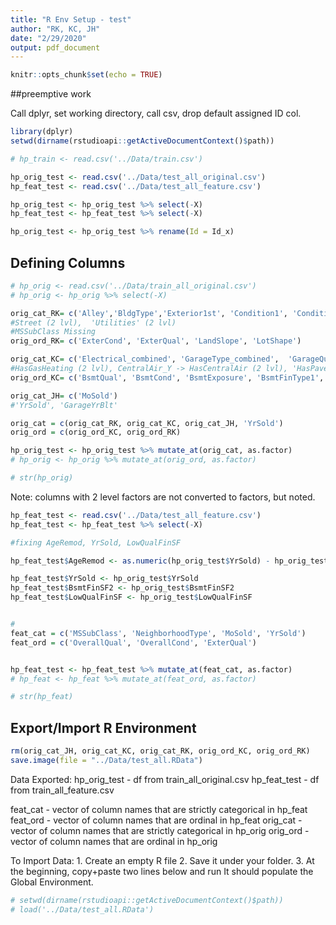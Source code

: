 ```yaml
---
title: "R Env Setup - test"
author: "RK, KC, JH"
date: "2/29/2020"
output: pdf_document
---
```


```r
knitr::opts_chunk$set(echo = TRUE)
```

##preemptive work

Call dplyr, set working directory, call csv, drop default assigned ID col.

```r
library(dplyr)
setwd(dirname(rstudioapi::getActiveDocumentContext()$path))

# hp_train <- read.csv('../Data/train.csv')

hp_orig_test <- read.csv('../Data/test_all_original.csv')
hp_feat_test <- read.csv('../Data/test_all_feature.csv')

hp_orig_test <- hp_orig_test %>% select(-X)
hp_feat_test <- hp_feat_test %>% select(-X)

hp_orig_test <- hp_orig_test %>% rename(Id = Id_x)

```

## Defining Columns

```r

# hp_orig <- read.csv('../Data/train_all_original.csv')
# hp_orig <- hp_orig %>% select(-X)

orig_cat_RK= c('Alley','BldgType','Exterior1st', 'Condition1', 'Condition2', 'Exterior2nd', 'Foundation', 'HouseStyle', 'LandContour','LotConfig', 'MasVnrType', 'MSZoning', 'RoofMatl', 'Neighborhood') 
#Street (2 lvl),  'Utilities' (2 lvl)
#MSSubClass Missing
orig_ord_RK= c('ExterCond', 'ExterQual', 'LandSlope', 'LotShape')

orig_cat_KC= c('Electrical_combined', 'GarageType_combined',  'GarageQual_combined', 'SaleType_combined') 
#HasGasHeating (2 lvl), CentralAir_Y -> HasCentralAir (2 lvl), 'HasPavedDrive' (2 lvl), 'SaleCond_combined' (2 lvl)
orig_ord_KC= c('BsmtQual', 'BsmtCond', 'BsmtExposure', 'BsmtFinType1', 'BsmtFinType2', 'HeatingQC', 'KitchenQual', 'Functional', 'FireplaceQu', 'GarageFinish', 'GarageCond', 'Fence')

orig_cat_JH= c('MoSold')
#'YrSold', 'GarageYrBlt'

orig_cat = c(orig_cat_RK, orig_cat_KC, orig_cat_JH, 'YrSold')
orig_ord = c(orig_ord_KC, orig_ord_RK)

hp_orig_test <- hp_orig_test %>% mutate_at(orig_cat, as.factor)
# hp_orig <- hp_orig %>% mutate_at(orig_ord, as.factor)

# str(hp_orig)
```

Note: columns with 2 level factors are not converted to factors, but noted.

```r

hp_feat_test <- read.csv('../Data/test_all_feature.csv')
hp_feat_test <- hp_feat_test %>% select(-X)

#fixing AgeRemod, YrSold, LowQualFinSF

hp_feat_test$AgeRemod <- as.numeric(hp_orig_test$YrSold) - hp_orig_test$YearRemodAdd + 2005

hp_feat_test$YrSold <- hp_orig_test$YrSold
hp_feat_test$BsmtFinSF2 <- hp_orig_test$BsmtFinSF2
hp_feat_test$LowQualFinSF <- hp_orig_test$LowQualFinSF


#
feat_cat = c('MSSubClass', 'NeighborhoodType', 'MoSold', 'YrSold')
feat_ord = c('OverallQual', 'OverallCond', 'ExterQual')


hp_feat_test <- hp_feat_test %>% mutate_at(feat_cat, as.factor)
# hp_feat <- hp_feat %>% mutate_at(feat_ord, as.factor)

# str(hp_feat)
```

## Export/Import R Environment

```r
rm(orig_cat_JH, orig_cat_KC, orig_cat_RK, orig_ord_KC, orig_ord_RK)
save.image(file = "../Data/test_all.RData")
```

Data Exported:
hp_orig_test - df from train_all_original.csv
hp_feat_test - df from train_all_feature.csv


feat_cat - vector of column names that are strictly categorical in hp_feat
feat_ord - vector of column names that are ordinal in hp_feat
orig_cat - vector of column names that are strictly categorical in hp_orig
orig_ord - vector of column names that are ordinal in hp_orig

To Import Data:
1. Create an empty R file
2. Save it under your folder.
3. At the beginning, copy+paste two lines below and run
It should populate the Global Environment. 
```r
# setwd(dirname(rstudioapi::getActiveDocumentContext()$path))
# load('../Data/test_all.RData')
```
